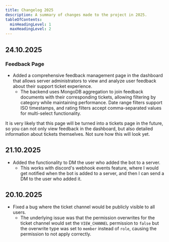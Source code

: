---
title: Changelog 2025
description: A summary of changes made to the project in 2025.
tableOfContents:
  minHeadingLevel: 1
  maxHeadingLevel: 2
---


## 24.10.2025

### Feedback Page

- Added a comprehensive feedback management page in the dashboard that allows server administrators to view and analyze user feedback about their support ticket experience.
  - The backend uses MongoDB aggregation to join feedback documents with their corresponding tickets, allowing filtering by category while maintaining performance. Date range filters support ISO timestamps, and rating filters accept comma-separated values for multi-select functionality.

<Aside type="caution" title="Important">
  It is very likely that this page will be turned into a tickets page in the
  future, so you can not only view feedback in the dashboard, but also detailed
  information about tickets themselves. Not sure how this will look yet.
</Aside>


## 21.10.2025

- Added the functionality to DM the user who added the bot to a server.
  - This works with discord's webhook events feature, where I would get notified when the bot is added to a server, and then I can send a DM to the user who added it.

## 20.10.2025

- Fixed a bug where the ticket channel would be publicly visible to all users.
  - The underlying issue was that the permission overwrites for the ticket channel would set the `VIEW_CHANNEL` permission to `false` but the overwrite type was set to `member` instead of `role`, causing the permission to not apply correctly.
